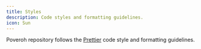 ```yaml
---
title: Styles
description: Code styles and formatting guidelines.
icon: Sun
---
```


Poveroh repository follows the [Prettier](https://prettier.io/) code style and formatting guidelines.